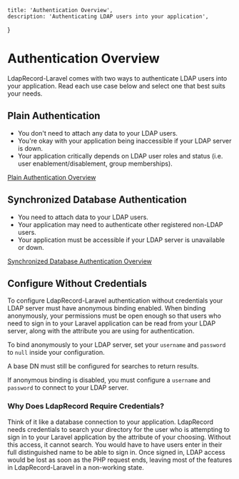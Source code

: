     title: 'Authentication Overview',
    description: 'Authenticating LDAP users into your application',
}


# Authentication Overview

LdapRecord-Laravel comes with two ways to authenticate LDAP users into your application.
Read each use case below and select one that best suits your needs.

## Plain Authentication

- You don't need to attach any data to your LDAP users.
- You're okay with your application being inaccessible if your LDAP server is down.
- Your application critically depends on LDAP user roles and status (i.e. user enablement/disablement, group memberships).

[Plain Authentication Overview](/docs/laravel/v3/auth/plain/)

## Synchronized Database Authentication

- You need to attach data to your LDAP users.
- Your application may need to authenticate other registered non-LDAP users.
- Your application must be accessible if your LDAP server is unavailable or down.

[Synchronized Database Authentication Overview](/docs/laravel/v3/auth/database/)

## Configure Without Credentials

To configure LdapRecord-Laravel authentication without credentials your LDAP server must 
have anonymous binding enabled. When binding anonymously, your permissions must be open 
enough so that users who need to sign in to your Laravel application can be read from 
your LDAP server, along with the attribute you are using for authentication.

To bind anonymously to your LDAP server, set your `username` and `password` to `null` inside your configuration.

<Important>
A base DN must still be configured for searches to return results.
</Important>

If anonymous binding is disabled, you must configure a `username` and `password` to connect to your LDAP server.

### Why Does LdapRecord Require Credentials?

Think of it like a database connection to your application. LdapRecord needs credentials to search 
your directory for the user who is attempting to sign in to your Laravel application by the 
attribute of your choosing. Without this access, it cannot search. You would have to have 
users enter in their full distinguished name to be able to sign in. Once signed in, LDAP
access would be lost as soon as the PHP request ends, leaving most of the features in
LdapRecord-Laravel in a non-working state.
